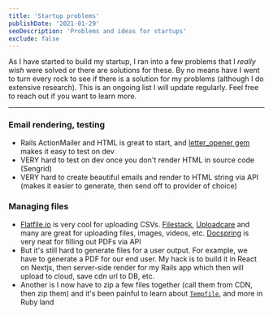 ```yaml
---
title: 'Startup problems'
publishDate: '2021-01-29'
seoDescription: 'Problems and ideas for startups'
exclude: false
---
```


As I have started to build my startup, I ran into a few problems that I _really wish_ were solved or there are solutions for these. By no means have I went to turn every rock to see if there is a solution for my problems (although I do extensive research). This is an ongoing list I will update regularly. Feel free to reach out if you want to learn more.

---

### Email rendering, testing

- Rails ActionMailer and HTML is great to start, and [letter_opener gem](https://github.com/ryanb/letter_opener) makes it easy to test on dev
- VERY hard to test on dev once you don't render HTML in source code (Sengrid)
- VERY hard to create beautiful emails and render to HTML string via API (makes it easier to generate, then send off to provider of choice)

### Managing files

- [Flatfile.io](https://flatfile.io) is very cool for uploading CSVs. [Filestack](https://www.filestack.com/), [Uploadcare](https://uploadcare.com/) and many are great for uploading files, images, videos, etc. [Docspring](https://docspring.com/) is very neat for filling out PDFs via API
- But it's still hard to generate files for a user output. For example, we have to generate a PDF for our end user. My hack is to build it in React on Nextjs, then server-side render for my Rails app which then will upload to cloud, save cdn url to DB, etc.
- Another is I now have to zip a few files together (call them from CDN, then zip them) and it's been painful to learn about [`Tempfile`](https://ruby-doc.org/stdlib-2.4.0/libdoc/tempfile/rdoc/Tempfile.html), and more in Ruby land
